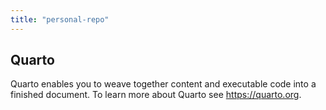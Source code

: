 ```yaml
---
title: "personal-repo"
---
```


## Quarto

Quarto enables you to weave together content and executable code into a finished document. To learn more about Quarto see <https://quarto.org>.
